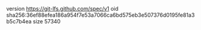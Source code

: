 version https://git-lfs.github.com/spec/v1
oid sha256:36ef88efea186a954f7e53a7066ca6bd575eb3e507376d0195fe81a3b5c7b4ea
size 57340
